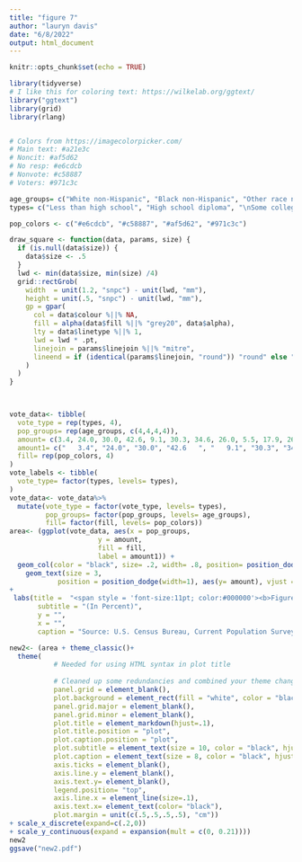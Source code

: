 ```yaml
---
title: "figure 7"
author: "lauryn davis"
date: "6/8/2022"
output: html_document
---
```


```r
knitr::opts_chunk$set(echo = TRUE)
```

```r
library(tidyverse)
# I like this for coloring text: https://wilkelab.org/ggtext/
library("ggtext")
library(grid)
library(rlang)


# Colors from https://imagecolorpicker.com/
# Main text: #a21e3c
# Noncit: #af5d62
# No resp: #e6cdcb
# Nonvote: #c58887
# Voters: #971c3c
```

```r
age_groups= c("White non-Hispanic", "Black non-Hispanic", "Other race non-Hispanic", "Hispanic")
types= c("Less than high school", "High school diploma", "\nSome college or\n associate's degree", "\nBachelor's degree\nor more")

pop_colors <- c("#e6cdcb", "#c58887", "#af5d62", "#971c3c")

draw_square <- function(data, params, size) {
  if (is.null(data$size)) {
    data$size <- .5
  }
  lwd <- min(data$size, min(size) /4)
  grid::rectGrob(
    width  = unit(1.2, "snpc") - unit(lwd, "mm"),
    height = unit(.5, "snpc") - unit(lwd, "mm"),
    gp = gpar(
      col = data$colour %||% NA,
      fill = alpha(data$fill %||% "grey20", data$alpha),
      lty = data$linetype %||% 1,
      lwd = lwd * .pt,
      linejoin = params$linejoin %||% "mitre",
      lineend = if (identical(params$linejoin, "round")) "round" else "square"
    )
  )
}


  
vote_data<- tibble(
  vote_type = rep(types, 4),
  pop_groups= rep(age_groups, c(4,4,4,4)),
  amount= c(3.4, 24.0, 30.0, 42.6, 9.1, 30.3, 34.6, 26.0, 5.5, 17.9, 26.1, 50.6, 13.1, 25.4, 34.9, 26.6),
  amount1= c("   3.4", "24.0", "30.0", "42.6   ", "   9.1", "30.3", "34.6", "26.0", "   5.5", "  17.9", "26.1", "50.6   ", "   13.1", "25.4", "34.9", "26.6  "),
  fill= rep(pop_colors, 4)
)
vote_labels <- tibble(
  vote_type= factor(types, levels= types),
)
vote_data<- vote_data%>%
  mutate(vote_type = factor(vote_type, levels= types),
         pop_groups= factor(pop_groups, levels= age_groups),
         fill= factor(fill, levels= pop_colors))
area<- (ggplot(vote_data, aes(x = pop_groups, 
                      y = amount, 
                      fill = fill, 
                      label = amount1)) +
  geom_col(color = "black", size= .2, width= .8, position= position_dodge(width= .9), key_glyph= draw_square)+
    geom_text(size = 3, 
            position = position_dodge(width=1), aes(y= amount), vjust =-.8, color= "black")
+
 labs(title =  "<span style = 'font-size:11pt; color:#000000'><b>Figure 7.</span></p><p><span style = 'font-size:12pt; color:#a21e3c'><b>Composition of American Voters by Educational Detainment and Race</p><p><span style = 'font-size:12pt; color:#a21e3c'><b>and Hispanic Origin: 2016</span></p>",
       subtitle = "(In Percent)",
       y = "",
       x = "",
       caption = "Source: U.S. Census Bureau, Current Population Survey, November 1980-2016.") + scale_fill_manual(labels= types, values= pop_colors, name = ""))

new2<- (area + theme_classic()+
  theme(
           # Needed for using HTML syntax in plot title
          
           # Cleaned up some redundancies and combined your theme changes into one layer
           panel.grid = element_blank(),
           plot.background = element_rect(fill = "white", color = "black"),
           panel.grid.major = element_blank(),
           panel.grid.minor = element_blank(),
           plot.title = element_markdown(hjust=.1),
           plot.title.position = "plot",
           plot.caption.position = "plot",
           plot.subtitle = element_text(size = 10, color = "black", hjust=.03), 
           plot.caption = element_text(size = 8, color = "black", hjust = 0),
           axis.ticks = element_blank(),
           axis.line.y = element_blank(),
           axis.text.y= element_blank(),
           legend.position= "top",
           axis.line.x = element_line(size=.1),
           axis.text.x= element_text(color= "black"),
           plot.margin = unit(c(.5,.5,.5,.5), "cm"))
+ scale_x_discrete(expand=c(.2,0))
+ scale_y_continuous(expand = expansion(mult = c(0, 0.21))))
new2 
ggsave("new2.pdf")
```




